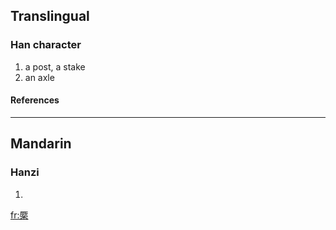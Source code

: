 ==Translingual==
===Han character===
{{Han char|rn=75|rad=木|as=12|sn=16|four=|canj=一人木 (MOD), X一人木 (XMOD)}}
# a post, a stake
# an axle
====References====
{{Han ref|kx=0554.040|dkj=15557|dj=0942.160|hdz=21290.030|uh=6A5C|ud=27228}}

----
==Mandarin==
===Hanzi===
{{cmn-hanzi|pin=[[jué]] (jue2)|wg=chüeh<sup>2</sup>}}
# {{defn|Mandarin}}

[[fr:橜]]